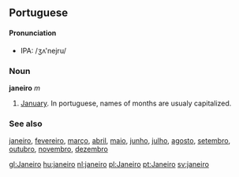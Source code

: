 ==Portuguese==
====Pronunciation====
*IPA: /ʒʌ'nejru/
===Noun===
'''janeiro''' ''m''

#[[January]]. In portuguese, names of months are usualy capitalized.

===See also===
[[janeiro]], [[fevereiro]], [[março]], [[abril]], [[maio]], [[junho]], [[julho]], [[agosto]], [[setembro]], [[outubro]], [[novembro]], [[dezembro]]

[[gl:Janeiro]]
[[hu:janeiro]]
[[nl:janeiro]]
[[pl:Janeiro]]
[[pt:Janeiro]]
[[sv:janeiro]]